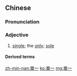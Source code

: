 {{also|单一}}
==Chinese==
{{zh-forms|s=单一}}

===Pronunciation===
{{zh-pron
|m=dān一
|c=daan1 jat1
|cat=a
}}

===Adjective===
{{zh-adj}}

# [[single]]; the [[only]]; [[sole]]

====Derived terms====
{{zh-der|單一制}}

[[zh-min-nan:單一]]
[[ko:單一]]
[[mg:單一]]
